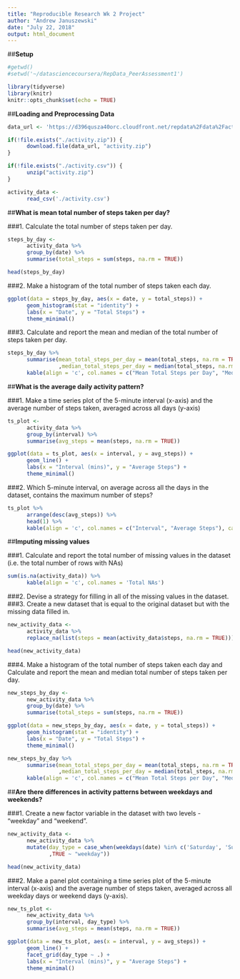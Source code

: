 ```yaml
---
title: "Reproducible Research Wk 2 Project"
author: "Andrew Januszewski"
date: "July 22, 2018"
output: html_document
---
```




##**Setup**

```r
#getwd()
#setwd('~/datasciencecoursera/RepData_PeerAssessment1')

library(tidyverse)
library(knitr)
knitr::opts_chunk$set(echo = TRUE)
```



##**Loading and Preprocessing Data**

```r
data_url <- 'https://d396qusza40orc.cloudfront.net/repdata%2Fdata%2Factivity.zip'

if(!file.exists("./activity.zip")) {
      download.file(data_url, "activity.zip")
}

if(!file.exists("./activity.csv")) {
      unzip("activity.zip")
}

activity_data <-
      read_csv('./activity.csv')
```



##**What is mean total number of steps taken per day?**

###1. Calculate the total number of steps taken per day.
```r
steps_by_day <-
      activity_data %>%
      group_by(date) %>%
      summarise(total_steps = sum(steps, na.rm = TRUE))

head(steps_by_day)
```

###2. Make a histogram of the total number of steps taken each day.
```r
ggplot(data = steps_by_day, aes(x = date, y = total_steps)) +
      geom_histogram(stat = "identity") +
      labs(x = "Date", y = "Total Steps") +
      theme_minimal()
```

###3. Calculate and report the mean and median of the total number of steps taken per day.
```r
steps_by_day %>%
      summarise(mean_total_steps_per_day = mean(total_steps, na.rm = TRUE)
                ,median_total_steps_per_day = median(total_steps, na.rm = TRUE)) %>%
      kable(align = 'c', col.names = c("Mean Total Steps per Day", "Median Total Steps per Day"))
```



##**What is the average daily activity pattern?**

###1. Make a time series plot of the 5-minute interval (x-axis) and the average number of steps taken, averaged across all days (y-axis)
```r
ts_plot <-
      activity_data %>%
      group_by(interval) %>%
      summarise(avg_steps = mean(steps, na.rm = TRUE))

ggplot(data = ts_plot, aes(x = interval, y = avg_steps)) +
      geom_line() +
      labs(x = "Interval (mins)", y = "Average Steps") +
      theme_minimal()
```

###2. Which 5-minute interval, on average across all the days in the dataset, contains the maximum number of steps?
```r
ts_plot %>%
      arrange(desc(avg_steps)) %>%
      head(1) %>%
      kable(align = 'c', col.names = c("Interval", "Average Steps"), caption = "Interval with the Maximum Number of Average Steps")
```



##**Imputing missing values**

###1. Calculate and report the total number of missing values in the dataset (i.e. the total number of rows with NAs)
```r
sum(is.na(activity_data)) %>%
      kable(align = 'c', col.names = 'Total NAs')
```

###2. Devise a strategy for filling in all of the missing values in the dataset.
###3. Create a new dataset that is equal to the original dataset but with the missing data filled in.
```r
new_activity_data <-
      activity_data %>%
      replace_na(list(steps = mean(activity_data$steps, na.rm = TRUE)))

head(new_activity_data)
```

###4. Make a histogram of the total number of steps taken each day and Calculate and report the mean and median total number of steps taken per day.
```r
new_steps_by_day <-
      new_activity_data %>%
      group_by(date) %>%
      summarise(total_steps = sum(steps, na.rm = TRUE))

ggplot(data = new_steps_by_day, aes(x = date, y = total_steps)) +
      geom_histogram(stat = "identity") +
      labs(x = "Date", y = "Total Steps") +
      theme_minimal()

new_steps_by_day %>%
      summarise(mean_total_steps_per_day = mean(total_steps, na.rm = TRUE)
                ,median_total_steps_per_day = median(total_steps, na.rm = TRUE)) %>%
      kable(align = 'c', col.names = c("Mean Total Steps per Day", "Median Total Steps per Day"))
```



##**Are there differences in activity patterns between weekdays and weekends?**

###1. Create a new factor variable in the dataset with two levels - "weekday" and "weekend".
```r
new_activity_data <-
      new_activity_data %>%
      mutate(day_type = case_when(weekdays(date) %in% c('Saturday', 'Sunday') ~ "weekend"
             ,TRUE ~ "weekday"))

head(new_activity_data)
```

###2. Make a panel plot containing a time series plot of the 5-minute interval (x-axis) and the average number of steps taken, averaged across all weekday days or weekend days (y-axis).
```r
new_ts_plot <-
      new_activity_data %>%
      group_by(interval, day_type) %>%
      summarise(avg_steps = mean(steps, na.rm = TRUE))

ggplot(data = new_ts_plot, aes(x = interval, y = avg_steps)) +
      geom_line() +
      facet_grid(day_type ~ .) +
      labs(x = "Interval (mins)", y = "Average Steps") +
      theme_minimal()
```


